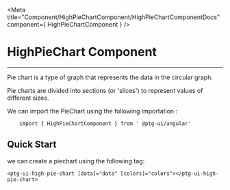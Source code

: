 


<Meta title="Component/HighPieChartComponent/HighPieChartComponentDocs" component={ HighPieChartComponent }    />

 # HighPieChart Component

 ---

Pie chart is a type of graph that represents the data in the circular graph.

Pie charts are divided into sections (or 'slices') to represent values of different sizes.


We can import the PieChart  using the following importation : 
```
    import { HighPieChartComponent } from ' @ptg-ui/angular'

```    


 
## Quick Start

we can create a piechart using the following tag: 

```
<ptg-ui-high-pie-chart [data]="data" [colors]="colors"></ptg-ui-high-pie-chart>
```


